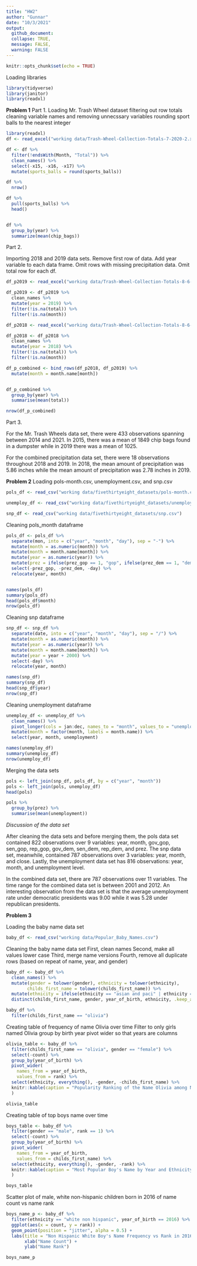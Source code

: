 ```yaml
---
title: "HW2"
author: "Gunnar"
date: "10/3/2021"
output: 
  github_document:
  collapse: TRUE,
  message: FALSE,
  warning: FALSE
---
```


```r
knitr::opts_chunk$set(echo = TRUE)
```
Loading libraries
```r
library(tidyverse)
library(janitor)
library(readxl)
```

**Problem 1**
Part 1. 
Loading Mr. Trash Wheel dataset
filtering out row totals
cleaning variable names and removing unnecssary variables
rounding sport balls to the nearest integer
```r
library(readxl)
df <- read_excel("working data/Trash-Wheel-Collection-Totals-7-2020-2.xlsx", sheet = "Mr. Trash Wheel")

df <- df %>%
  filter(!endsWith(Month, "Total")) %>%
  clean_names() %>%
  select(-x15, -x16, -x17) %>%
  mutate(sports_balls = round(sports_balls))

df %>%
  nrow()

df %>%
  pull(sports_balls) %>%
  head()


df %>%
  group_by(year) %>%
  summarize(mean(chip_bags))

```


Part 2. 

Importing 2018 and 2019 data sets.
Remove first row of data.
Add year variable to each data frame.
Omit rows with missing precipitation data.
Omit total row for each df.
```r
df_p2019 <- read_excel("working data/Trash-Wheel-Collection-Totals-8-6-19.xlsx", sheet = "2019 Precipitation", skip = 1)

df_p2019 <- df_p2019 %>%
  clean_names %>%
  mutate(year = 2019) %>%
  filter(!is.na(total)) %>%
  filter(!is.na(month))

df_p2018 <- read_excel("working data/Trash-Wheel-Collection-Totals-8-6-19.xlsx", sheet = "2018 Precipitation", skip = 1)  

df_p2018 <- df_p2018 %>%
  clean_names %>%
  mutate(year = 2018) %>%
  filter(!is.na(total)) %>%
  filter(!is.na(month))

df_p_combined <- bind_rows(df_p2018, df_p2019) %>%
  mutate(month = month.name[month])


df_p_combined %>%
  group_by(year) %>%
  summarise(mean(total))

nrow(df_p_combined)

```

Part 3. 

For the Mr. Trash Wheels data set, there were 433 observations spanning between 2014 and 2021. In 2015, there was a mean of 1849 chip bags found in a dumpster while in 2019 there was a mean of 1025. 

For the combined precipitation data set, there were 18 observations throughout 2018 and 2019. In 2018, the mean amount of precipitation was 5.86 inches while the mean amount of precipitation was 2.78 inches in 2019.


**Problem 2**
Loading pols-month.csv, unemployment.csv, and snp.csv
```r
pols_df <- read_csv("working data/fivethirtyeight_datasets/pols-month.csv")

unemploy_df <- read_csv("working data/fivethirtyeight_datasets/unemployment.csv")

snp_df <- read_csv("working data/fivethirtyeight_datasets/snp.csv")
```

Cleaning pols_month dataframe
```r
pols_df <- pols_df %>%
  separate(mon, into = c("year", "month", "day"), sep = "-") %>%
  mutate(month = as.numeric(month)) %>%
  mutate(month = month.name[month]) %>%
  mutate(year = as.numeric(year)) %>%
  mutate(prez = ifelse(prez_gop == 1, "gop", ifelse(prez_dem == 1, "dem", NA))) %>%
  select(-prez_gop, -prez_dem, -day) %>%
  relocate(year, month)


names(pols_df)
summary(pols_df)
head(pols_df$month)
nrow(pols_df)
```

Cleaning snp dataframe
```r
snp_df <- snp_df %>%
  separate(date, into = c("year", "month", "day"), sep = "/") %>%
  mutate(month = as.numeric(month)) %>% 
  mutate(year = as.numeric(year)) %>%
  mutate(month = month.name[month]) %>%
  mutate(year = year + 2000) %>%
  select(-day) %>%
  relocate(year, month)

names(snp_df)
summary(snp_df)
head(snp_df$year)
nrow(snp_df)
```

Cleaning unemployment dataframe
```r
unemploy_df <- unemploy_df %>%
  clean_names() %>%
  pivot_longer(cols = jan:dec, names_to = "month", values_to = "unemployment") %>%
  mutate(month = factor(month, labels = month.name)) %>%
  select(year, month, unemployment)

names(unemploy_df)
summary(unemploy_df)
nrow(unemploy_df)
```

Merging the data sets

```r
pols <- left_join(snp_df, pols_df, by = c("year", "month"))
pols <- left_join(pols, unemploy_df)
head(pols)

pols %>%
  group_by(prez) %>%
  summarise(mean(unemployment))
```

*Discussion of the data set*

After cleaning the data sets and before merging them, the pols data set contained 822 observations over 9 variables: year, month, gov_gop, sen_gop, rep_gop, gov_dem, sen_dem, rep_dem, and prez. The snp data set, meanwhile, contained 787 observations over 3 variables: year, month, and close. Lastly, the unemployment data set has 816 observations: year, month, and unemployment level.

In the combined data set, there are 787 observations over 11 variables. The time range for the combined data set is between 2001 and 2012. An interesting observation from the data set is that the average unemployment rate under democratic presidents was 9.00 while it was 5.28 under republican presidents. 

**Problem 3**

Loading the baby name data set
```r
baby_df <- read_csv("working data/Popular_Baby_Names.csv")
```

Cleaning the baby name data set
First, clean names
Second, make all values lower case
Third, merge name versions
Fourth, remove all duplicate rows (based on repeat of name, year, and gender)
```r
baby_df <- baby_df %>%
  clean_names() %>%
  mutate(gender = tolower(gender), ethnicity = tolower(ethnicity), 
        childs_first_name = tolower(childs_first_name)) %>%
  mutate(ethnicity = ifelse(ethnicity == "asian and paci" | ethnicity == "asian and pacific islander", "asian and pacific islander", ifelse(ethnicity == "white non hispanic" | ethnicity == "white non hisp", "white non hispanic", ifelse(ethnicity == "black non hispanic" | ethnicity == "black non hisp", "black non hispanic", ethnicity)))) %>%
  distinct(childs_first_name, gender, year_of_birth, ethnicity, .keep_all = TRUE)

baby_df %>%
  filter(childs_first_name == "olivia")
```

Creating table of frequency of name Olivia  over time
Filter to only girls named Olivia
group by birth year
pivot wider so that years are columns
```r
olivia_table <- baby_df %>%
  filter(childs_first_name == "olivia", gender == "female") %>%
  select(-count) %>%
  group_by(year_of_birth) %>%
  pivot_wider(
    names_from = year_of_birth,
    values_from = rank) %>%
  select(ethnicity, everything(), -gender, -childs_first_name) %>%
  knitr::kable(caption = "Popularity Ranking of the Name Olivia among New Born Girls over Time"
  )

olivia_table
```

Creating table of top boys name over time
```r
boys_table <- baby_df %>%
  filter(gender == "male", rank == 1) %>%
  select(-count) %>%
  group_by(year_of_birth) %>%
  pivot_wider(
    names_from = year_of_birth,
    values_from = childs_first_name) %>%
  select(ethnicity, everything(), -gender, -rank) %>%
  knitr::kable(caption = "Most Popular Boy's Name by Year and Ethnicity"
  )

boys_table
```

Scatter plot of male, white non-hispanic children born in 2016 of name count vs name rank
```r
boys_name_p <- baby_df %>%
  filter(ethnicity == "white non hispanic", year_of_birth == 2016) %>%
  ggplot(aes(x = count, y = rank)) +
  geom_point(position = "jitter", alpha = 0.5) +
  labs(title = "Non Hispanic White Boy's Name Frequency vs Rank in 2016") +
       xlab("Name Count") +
       ylab("Name Rank")

boys_name_p
```

